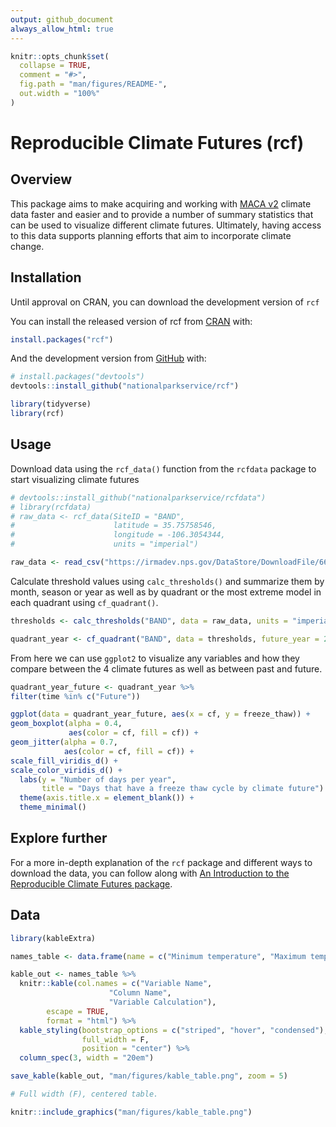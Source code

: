 ```yaml
---
output: github_document
always_allow_html: true
---
```


<!-- README.md is generated from README.Rmd. Please edit that file -->

```r
knitr::opts_chunk$set(
  collapse = TRUE,
  comment = "#>",
  fig.path = "man/figures/README-",
  out.width = "100%"
)
```
<!-- badges: start -->
<!-- badges: end -->
# Reproducible Climate Futures (rcf)

## Overview

This package aims to make acquiring and working with [MACA v2](http://www.climatologylab.org/maca.html) climate data faster and easier and to provide a number of summary statistics that can be used to visualize different climate futures. Ultimately, having access to this data supports planning efforts that aim to incorporate climate change.

## Installation

Until approval on CRAN, you can download the development version of `rcf`

You can install the released version of rcf from [CRAN](https://CRAN.R-project.org) with:

``` r
install.packages("rcf")
```

And the development version from [GitHub](https://github.com/) with:

``` r
# install.packages("devtools")
devtools::install_github("nationalparkservice/rcf")
```

```r
library(tidyverse)
library(rcf)
```

## Usage

Download data using the `rcf_data()` function from the `rcfdata` package to start visualizing climate futures

```r
# devtools::install_github("nationalparkservice/rcfdata")
# library(rcfdata)
# raw_data <- rcf_data(SiteID = "BAND",
#                      latitude = 35.75758546,
#                      longitude = -106.3054344,
#                      units = "imperial")
```

```r
raw_data <- read_csv("https://irmadev.nps.gov/DataStore/DownloadFile/660685")
```

Calculate threshold values using `calc_thresholds()` and summarize them by month, season or year as well as by quadrant or the most extreme model in each quadrant using `cf_quadrant()`.

```r
thresholds <- calc_thresholds("BAND", data = raw_data, units = "imperial")

quadrant_year <- cf_quadrant("BAND", data = thresholds, future_year = 2040, summarize_by = "year", method = "quadrant")
```

From here we can use `ggplot2` to visualize any variables and how they compare between the 4 climate futures as well as between past and future.

```r
quadrant_year_future <- quadrant_year %>%
filter(time %in% c("Future"))

ggplot(data = quadrant_year_future, aes(x = cf, y = freeze_thaw)) +
geom_boxplot(alpha = 0.4,
             aes(color = cf, fill = cf)) +
geom_jitter(alpha = 0.7,
            aes(color = cf, fill = cf)) +
scale_fill_viridis_d() +
scale_color_viridis_d() +
  labs(y = "Number of days per year",
       title = "Days that have a freeze thaw cycle by climate future") +
  theme(axis.title.x = element_blank()) +
  theme_minimal()
```


## Explore further

For a more in-depth explanation of the `rcf` package and different ways to download the data, you can follow along with [An Introduction to the Reproducible Climate Futures package](https://github.com/Janelle88/rcf_addendum/blob/master/RCF%20instructions%20-%20simple.pdf).

## Data

```r
library(kableExtra)

names_table <- data.frame(name = c("Minimum temperature", "Maximum temperature", "Precipitation", "Minimum relative humidity", "Maximum relative humidity", "Date", "Year", "Month", "Day of Year", "Heat Index", "Heat Index Extreme Caution", "Heat Index Dangerous", "Temperature over the 95th percentile", "Temperature over the 99th percentile", "95th percentile length", "Temperature below freezing", "Below freezing length", "Temperature below the 5th percentile", "No precipitation", "No Precipitation Length", "Precipitation above the 95th percentile", "Precipitation above the 99th percentile", "Moderate Precipitation", "Heavy precipitation", "Freeze thaw", "Growing degree day", "Growing degree day length", "Non growing degree day length", "Frost", "Growing season length"), df_name = c("tmin", "tmax", "precip", "rhmin", "rhmax", "date", "yr", "month", "doy", "heat_index", "heat_index_ec", "heat_index_dan", "temp_over_95_pctl", "temp_over_99_pctl", "temp_over_95_pctl_length", "temp_under_freeze", "temp_under_freeze_length", "temp_under_5_pctl", "no_precip", "no_precip_length", "precip_95_pctl", "precip_99_pctl", "precip_moderate", "precip_heavy", "freeze_thaw", "gdd", "gdd_count", "not_gdd_count", "frost", "grow_length"), calculation = c("Downloaded data", "Downloaded data", "Downloaded data", "Downloaded data", "Downloaded data", "Downloaded data", "Downloaded data", "Downloaded data", "Downloaded data", "Heat index calculation", "Temperature between 90-102F", "Temperature between 103-124F", "Temperature exceeds historic 95th pctl", "Temperature exceeds historic 99th pctl", "Consecutive days with temperature over the 95th percentile", "Temperature below 32F or 0C", "Consecutive days with temperature below freezing", "Temperature falls below historic 5th pctl", "Precipitation less than 0.04 in or 1 mm", "Consecutive days with no precipitation", "Precipitation exceeds historic 95th pctl", "Precipitation exceeds historic 99th pctl", "Precipitation greater than 1 in or 25 mm", "Precipitation greater than 2 in or 50 mm", "Minimum temperature below 28F or -2.2C, maximum temperature above 34F or 1.1C", "Temperature exceeds 41F or 5C", "Consecutive growing degree days","Consecutive non growing degree days", "Growing degree day with minimum temperature below 32F or 0C", "Growing season length"))

kable_out <- names_table %>% 
  knitr::kable(col.names = c("Variable Name",
                      "Column Name",
                      "Variable Calculation"),
        escape = TRUE,
        format = "html") %>% 
  kable_styling(bootstrap_options = c("striped", "hover", "condensed"),
                full_width = F,
                position = "center") %>%
  column_spec(3, width = "20em") 

save_kable(kable_out, "man/figures/kable_table.png", zoom = 5)

# Full width (F), centered table.

```

```r
knitr::include_graphics("man/figures/kable_table.png")
```


